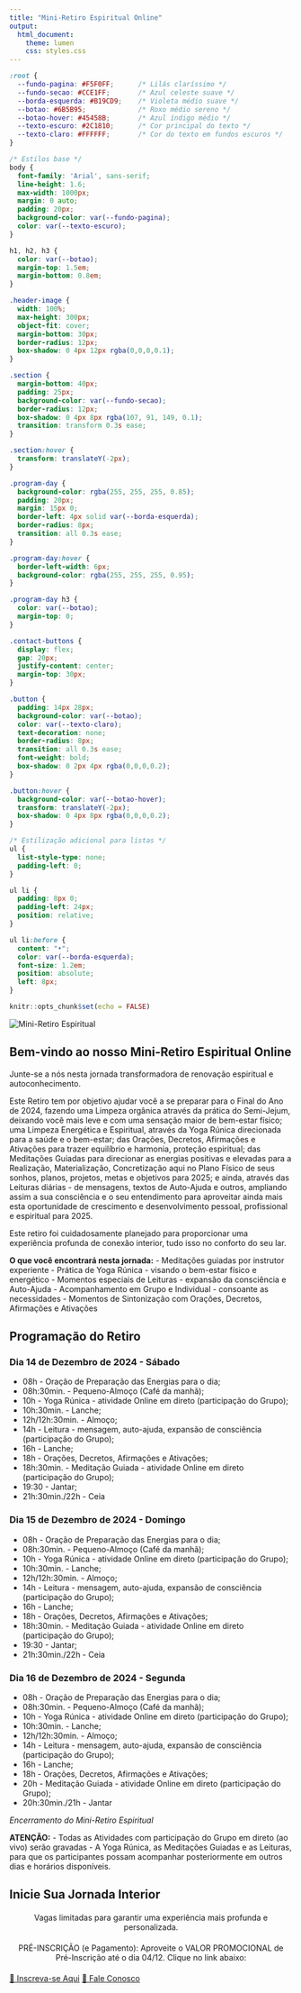 ```yaml
---
title: "Mini-Retiro Espiritual Online"
output: 
  html_document:
    theme: lumen
    css: styles.css
---
```


```css
:root {
  --fundo-pagina: #F5F0FF;      /* Lilás claríssimo */
  --fundo-secao: #CCE1FF;       /* Azul celeste suave */
  --borda-esquerda: #B19CD9;    /* Violeta médio suave */
  --botao: #6B5B95;             /* Roxo médio sereno */
  --botao-hover: #45458B;       /* Azul índigo médio */
  --texto-escuro: #2C1810;      /* Cor principal do texto */
  --texto-claro: #FFFFFF;       /* Cor do texto em fundos escuros */
}

/* Estilos base */
body {
  font-family: 'Arial', sans-serif;
  line-height: 1.6;
  max-width: 1000px;
  margin: 0 auto;
  padding: 20px;
  background-color: var(--fundo-pagina);
  color: var(--texto-escuro);
}

h1, h2, h3 {
  color: var(--botao);
  margin-top: 1.5em;
  margin-bottom: 0.8em;
}

.header-image {
  width: 100%;
  max-height: 300px;
  object-fit: cover;
  margin-bottom: 30px;
  border-radius: 12px;
  box-shadow: 0 4px 12px rgba(0,0,0,0.1);
}

.section {
  margin-bottom: 40px;
  padding: 25px;
  background-color: var(--fundo-secao);
  border-radius: 12px;
  box-shadow: 0 4px 8px rgba(107, 91, 149, 0.1);
  transition: transform 0.3s ease;
}

.section:hover {
  transform: translateY(-2px);
}

.program-day {
  background-color: rgba(255, 255, 255, 0.85);
  padding: 20px;
  margin: 15px 0;
  border-left: 4px solid var(--borda-esquerda);
  border-radius: 8px;
  transition: all 0.3s ease;
}

.program-day:hover {
  border-left-width: 6px;
  background-color: rgba(255, 255, 255, 0.95);
}

.program-day h3 {
  color: var(--botao);
  margin-top: 0;
}

.contact-buttons {
  display: flex;
  gap: 20px;
  justify-content: center;
  margin-top: 30px;
}

.button {
  padding: 14px 28px;
  background-color: var(--botao);
  color: var(--texto-claro);
  text-decoration: none;
  border-radius: 8px;
  transition: all 0.3s ease;
  font-weight: bold;
  box-shadow: 0 2px 4px rgba(0,0,0,0.2);
}

.button:hover {
  background-color: var(--botao-hover);
  transform: translateY(-2px);
  box-shadow: 0 4px 8px rgba(0,0,0,0.2);
}

/* Estilização adicional para listas */
ul {
  list-style-type: none;
  padding-left: 0;
}

ul li {
  padding: 8px 0;
  padding-left: 24px;
  position: relative;
}

ul li:before {
  content: "•";
  color: var(--borda-esquerda);
  font-size: 1.2em;
  position: absolute;
  left: 8px;
}
```

```r
knitr::opts_chunk$set(echo = FALSE)
```

<!-- Imagem do cabeçalho -->
<img src="Simbolo-Mini-Retiro-Espiritual.jpg" alt="Mini-Retiro Espiritual" class="header-image">

<!-- Seção de Apresentação -->
<div class="section">
## Bem-vindo ao nosso Mini-Retiro Espiritual Online

Junte-se a nós nesta jornada transformadora de renovação espiritual e autoconhecimento.

Este Retiro tem por objetivo ajudar você a se preparar para o Final do Ano de 2024, fazendo uma Limpeza orgânica através da prática do Semi-Jejum, deixando você mais leve e com uma sensação maior de bem-estar físico; uma Limpeza Energética e Espiritual, através da Yoga Rúnica direcionada para a saúde e o bem-estar; das Orações, Decretos, Afirmações e Ativações para trazer equilíbrio e harmonia, proteção espiritual; das Meditações Guiadas para direcionar as energias positivas e elevadas para a Realização, Materialização, Concretização aqui no Plano Físico de seus sonhos, planos, projetos, metas e objetivos para 2025; e ainda, através das Leituras diárias - de mensagens, textos de Auto-Ajuda e outros, ampliando assim a sua consciência e o seu entendimento para aproveitar ainda mais esta oportunidade de crescimento e desenvolvimento pessoal, profissional e espiritual para 2025.

Este retiro foi cuidadosamente planejado para proporcionar uma experiência profunda de conexão interior, tudo isso no conforto do seu lar.

**O que você encontrará nesta jornada:**
- Meditações guiadas por instrutor experiente
- Prática de Yoga Rúnica - visando o bem-estar físico e energético
- Momentos especiais de Leituras - expansão da consciência e Auto-Ajuda
- Acompanhamento em Grupo e Individual - consoante as necessidades
- Momentos de Sintonização com Orações, Decretos, Afirmações e Ativações
</div>

<!-- Seção de Programação -->
<div class="section">
## Programação do Retiro

<div class="program-day">
### Dia 14 de Dezembro de 2024 - Sábado
- 08h - Oração de Preparação das Energias para o dia;
- 08h:30min. - Pequeno-Almoço (Café da manhã);
- 10h - Yoga Rúnica - atividade Online em direto (participação do Grupo);
- 10h:30min. - Lanche;
- 12h/12h:30min. - Almoço;
- 14h - Leitura - mensagem, auto-ajuda, expansão de consciência 
(participação do Grupo);
- 16h - Lanche;
- 18h - Orações, Decretos, Afirmações e Ativações;
- 18h:30min. - Meditação Guiada - atividade Online em direto (participação do Grupo);
- 19:30 - Jantar;
- 21h:30min./22h - Ceia
</div>

<div class="program-day">
### Dia 15 de Dezembro de 2024 - Domingo
- 08h - Oração de Preparação das Energias para o dia;
- 08h:30min. - Pequeno-Almoço (Café da manhã);
- 10h - Yoga Rúnica - atividade Online em direto (participação do Grupo);
- 10h:30min. - Lanche;
- 12h/12h:30min. - Almoço;
- 14h - Leitura - mensagem, auto-ajuda, expansão de consciência 
(participação do Grupo);
- 16h - Lanche;
- 18h - Orações, Decretos, Afirmações e Ativações;
- 18h:30min. - Meditação Guiada - atividade Online em direto (participação do Grupo);
- 19:30 - Jantar;
- 21h:30min./22h - Ceia

</div>

<div class="program-day">
### Dia 16 de Dezembro de 2024 - Segunda
- 08h - Oração de Preparação das Energias para o dia;
- 08h:30min. - Pequeno-Almoço (Café da manhã);
- 10h - Yoga Rúnica - atividade Online em direto (participação do Grupo);
- 10h:30min. - Lanche;
- 12h/12h:30min. - Almoço;
- 14h - Leitura - mensagem, auto-ajuda, expansão de consciência 
(participação do Grupo);
- 16h - Lanche;
- 18h - Orações, Decretos, Afirmações e Ativações;
- 20h - Meditação Guiada - atividade Online em direto (participação do Grupo);
- 20h:30min./21h - Jantar

*Encerramento do Mini-Retiro Espiritual*

**ATENÇÃO:** - Todas as Atividades com participação do Grupo em direto (ao vivo) serão gravadas - A Yoga Rúnica, as Meditações Guiadas e as Leituras, para que os participantes possam acompanhar posteriormente em outros dias e horários disponíveis.

</div>
</div>

<!-- Seção de Contato -->
<div class="section">
## Inicie Sua Jornada Interior

<p style="text-align: center; margin: 20px 0;">
Vagas limitadas para garantir uma experiência mais profunda e personalizada.
</p>

<p style="text-align: center; margin: 20px 0;">
PRÉ-INSCRIÇÃO (e Pagamento): Aproveite o VALOR PROMOCIONAL de Pré-Inscrição até o dia 04/12. Clique no link abaixo:
</p>


<div class="contact-buttons">
<a href="https://forms.gle/3WgzTyFnBC4h3PCE6" class="button" target="_blank">📝 Inscreva-se Aqui</a>
<a href="https://wa.me/969133326" class="button" target="_blank">📱 Fale Conosco</a>

</div>
</div>

